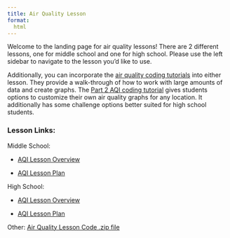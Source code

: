 ```yaml
---
title: Air Quality Lesson
format: 
  html
---
```


Welcome to the landing page for air quality lessons! There are 2 different lessons, one for middle school and one for high school. Please use the left sidebar to navigate to the lesson you'd like to use. 

Additionally, you can incorporate the [air quality coding tutorials](https://lewis-and-clark-data-science.github.io/6-12-Data-Science-Resources/tutorials/AQI_tutorial.html) into either lesson. They provide a walk-through of how to work with large amounts of data and create graphs. The [Part 2 AQI coding tutorial](https://lewis-and-clark-data-science.github.io/6-12-Data-Science-Resources/tutorials/AQI_tutorial_advanced.html) gives students options to customize their own air quality graphs for any location. It additionally has some challenge options better suited for high school students. 


### Lesson Links: 

Middle School: 

-   [AQI Lesson Overview](AQI_middle_overview.qmd)

-   [AQI Lesson Plan](AQI_middle_lesson_plan.qmd)

High School: 

-   [AQI Lesson Overview](AQI_high_overview.qmd)

-   [AQI Lesson Plan](AQI_high_lesson_plan.qmd)




Other:
[Air Quality Lesson Code .zip file](https://lewis-and-clark-data-science.github.io/6-12-Data-Science-Resources/files/lesson_code_zips/AQILessonCode.zip)
